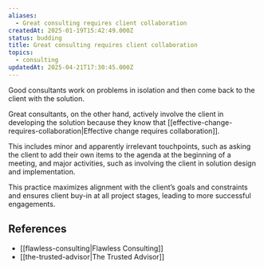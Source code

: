 ```yaml
---
aliases:
  - Great consulting requires client collaboration
createdAt: 2025-01-19T15:42:49.000Z
status: budding
title: Great consulting requires client collaboration
topics:
  - consulting
updatedAt: 2025-04-21T17:30:45.000Z
---
```

Good consultants work on problems in isolation and then come back to the client with the solution.

Great consultants, on the other hand, actively involve the client in developing the solution because they know that [[effective-change-requires-collaboration|Effective change requires collaboration]].

This includes minor and apparently irrelevant touchpoints, such as asking the client to add their own items to the agenda at the beginning of a meeting, and major activities, such as involving the client in solution design and implementation.

This practice maximizes alignment with the client’s goals and constraints and ensures client buy-in at all project stages, leading to more successful engagements.

## References

- [[flawless-consulting|Flawless Consulting]]
- [[the-trusted-advisor|The Trusted Advisor]]
